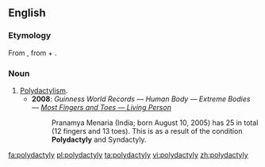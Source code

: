 ==English==
{{wikipedia}}

===Etymology===
From {{etyl|grc}} {{term|πολυδάκτυλος||sc=polytonic|tr=poludaktulos|lang=grc}}, from {{term|πολύς||many|sc=polytonic|tr=polus|lang=grc}} + {{term|δάκτυλος||finger|sc=polytonic|tr=daktulos|lang=grc}}.

===Noun===
{{en-noun|polydactylies}}

# [[polydactylism|Polydactylism]].
#* '''2008''': ''Guinness World Records — Human Body — Extreme Bodies — [http://www.guinnessworldrecords.com/records/human_body/extreme_bodies/most_fingers_and_toes_-_living_person.aspx Most Fingers and Toes — Living Person]''
#*: Pranamya Menaria (India; born August 10, 2005) has 25 in total (12 fingers and 13 toes). This is as a result of the condition '''Polydactyly''' and Syndactyly.

[[fa:polydactyly]]
[[pl:polydactyly]]
[[ta:polydactyly]]
[[vi:polydactyly]]
[[zh:polydactyly]]